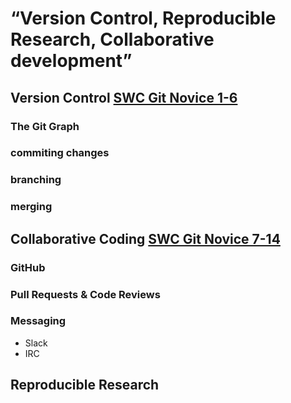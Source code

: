 # "Version Control, Reproducible Research, Collaborative development"

## Version Control [SWC Git Novice 1-6](http://swcarpentry.github.io/git-novice/)

### The Git Graph

### commiting changes

### branching

### merging

##  Collaborative Coding [SWC Git Novice 7-14](http://swcarpentry.github.io/git-novice/)

### GitHub

### Pull Requests & Code Reviews

### Messaging

* Slack
* IRC

## Reproducible Research